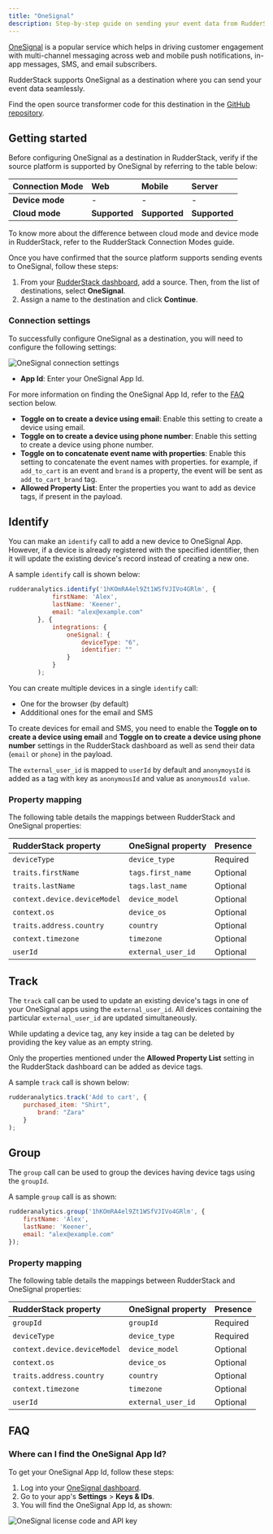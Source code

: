 ```yaml
---
title: "OneSignal"
description: Step-by-step guide on sending your event data from RudderStack to OneSignal.
---
```


[OneSignal](https://onesignal.com/) is a popular service which helps in driving customer engagement with multi-channel messaging across web and mobile push notifications, in-app messages, SMS, and email subscribers.

RudderStack supports OneSignal as a destination where you can send your event data seamlessly.

<div class="infoBlock">
Find the open source transformer code for this destination in the <a href="https://github.com/rudderlabs/rudder-transformer/blob/master/v0/destinations/">GitHub repository</a>.
</div>

## Getting started

Before configuring OneSignal as a destination in RudderStack, verify if the source platform is supported by OneSignal by referring to the table below:

| **Connection Mode** | **Web** | **Mobile** | **Server** |
| :--- | :--- | :--- | :--- |
| **Device mode** | - | - | - |
| **Cloud mode** | **Supported**  | **Supported** | **Supported** |

<div class="infoBlock">
To know more about the difference between cloud mode and device mode in RudderStack, refer to the <Link to="/destinations/rudderstack-connection-modes/">RudderStack Connection Modes</Link> guide.
</div>

Once you have confirmed that the source platform supports sending events to OneSignal, follow these steps:

1. From your [RudderStack dashboard](https://app.rudderstack.com/), add a source. Then, from the list of destinations, select **OneSignal**.
2. Assign a name to the destination and click **Continue**.

### Connection settings

To successfully configure OneSignal as a destination, you will need to configure the following settings:

<img src="../../assets/event-stream-destinations/onesignal-connection-settings.png" alt="OneSignal connection settings"/>

- **App Id**: Enter your OneSignal App Id.

<div class="infoBlock">
For more information on finding the OneSignal App Id, refer to the <a href="#faq">FAQ</a> section below.
</div>

- **Toggle on to create a device using email**: Enable this setting to create a device using email.
- **Toggle on to create a device using phone number**: Enable this setting to create a device using phone number.
- **Toggle on to concatenate event name with properties**: Enable this setting to concatenate the event names with properties. for example, if `add_to_cart` is an event and `brand` is a property, the event will be sent as `add_to_cart_brand` tag.
- **Allowed Property List**: Enter the properties you want to add as device tags, if present in the payload.

## Identify 

You can make an <Link to="/event-spec/standard-events/identify">`identify`</Link> call to add a new device to OneSignal App. However, if a device is already registered with the specified identifier, then it will update the existing device's record instead of creating a new one.

A sample `identify` call is shown below:

```javascript
rudderanalytics.identify('1hKOmRA4el9Zt1WSfVJIVo4GRlm', {
            firstName: 'Alex',
            lastName: 'Keener',
            email: "alex@example.com"
        }, {
            integrations: {
                oneSignal: {
                    deviceType: "6",
                    identifier: ""
                }
            }
        );
```

You can create multiple devices in a single `identify` call:
- One for the browser (by default)
- Addditional ones for the email and SMS

To create devices for email and SMS,  you need to enable the **Toggle on to create a device using email** and **Toggle on to create a device using phone number** settings in the RudderStack dashboard as well as send their data (`email` or `phone`) in the payload.

The `external_user_id` is mapped to `userId` by default and `anonymoysId` is added as a tag with key as `anonymousId` and value as `anonymousId value`.

### Property mapping

The following table details the mappings between RudderStack and OneSignal properties:

| RudderStack property | OneSignal property | Presence | 
| :-------| :--------| :------|
| `deviceType`  | `device_type` | Required | 
| `traits.firstName` | `tags.first_name` | Optional |
| `traits.lastName` | `tags.last_name` | Optional | 
| `context.device.deviceModel` | `device_model` | Optional | 
| `context.os` | `device_os` | Optional | 
| `traits.address.country` | `country` | Optional |
| `context.timezone` | `timezone` | Optional | 
| `userId` | `external_user_id` | Optional | 

## Track

The <Link to="/event-spec/standard-events/track">`track`</Link> call can be used to update an existing device's tags in one of your OneSignal apps using the `external_user_id`. All devices containing the particular `external_user_id` are updated simultaneously.

While updating a device tag, any key inside a tag can be deleted by providing the key value as an empty string.

<div class="infoBlock">
Only the properties mentioned under the <strong>Allowed Property List</strong> setting in the RudderStack dashboard can be added as device tags.
</div>

A sample `track` call is shown below:

```javascript
rudderanalytics.track('Add to cart', {
    purchased_item: "Shirt",
		brand: "Zara"
	}
);
```

## Group

The <Link to="/event-spec/standard-events/group">`group`</Link> call can be used to group the devices having device tags using  the `groupId`.

A sample `group` call is as shown:

```javascript
rudderanalytics.group('1hKOmRA4el9Zt1WSfVJIVo4GRlm', {
    firstName: 'Alex',
    lastName: 'Keener',
    email: "alex@example.com"
});
```

### Property mapping

The following table details the mappings between RudderStack and OneSignal properties:

| RudderStack property | OneSignal property | Presence | 
| :-------| :--------| :------|
| `groupId` | `groupId` | Required | 
| `deviceType` | `device_type` | Required | 
| `context.device.deviceModel` | `device_model` | Optional | 
| `context.os` | `device_os` | Optional | 
| `traits.address.country` | `country` | Optional |
| `context.timezone` | `timezone` | Optional | 
| `userId` | `external_user_id` | Optional | 

## FAQ

### Where can I find the OneSignal App Id?

To get your OneSignal App Id, follow these steps:

1. Log into your [OneSignal dashboard](https://dashboard.OneSignal.com/).
2. Go to your app's **Settings** > **Keys & IDs**.
3. You will find the OneSignal App Id, as shown:

<img src="../../assets/event-stream-destinations/onesignal-app-id.png" alt="OneSignal license code and API key" />
